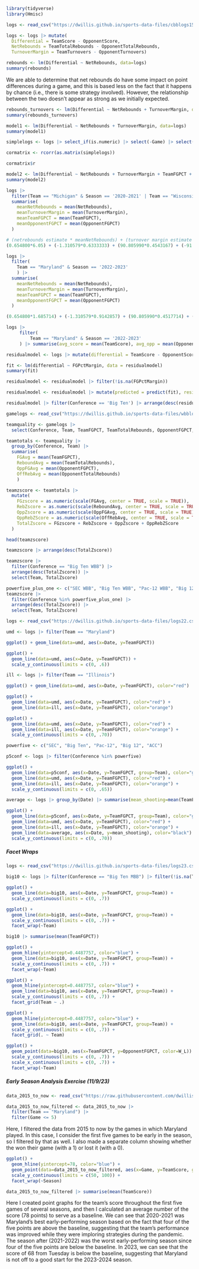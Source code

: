 ```r
library(tidyverse)
library(Hmisc)
```

```r
logs <- read_csv("https://dwillis.github.io/sports-data-files/cbblogs1523.csv")
```

```r
logs <- logs |> mutate(
  Differential = TeamScore - OpponentScore, 
  NetRebounds = TeamTotalRebounds - OpponentTotalRebounds,
  TurnoverMargin = TeamTurnovers - OpponentTurnovers)
```

```r
rebounds <- lm(Differential ~ NetRebounds, data=logs)
summary(rebounds)
```
We are able to determine that net rebounds do have some impact on point differences during a game, and this is based less on the fact that it happens by chance (i.e., there is some strategy involved). However, the relationship between the two doesn't appear as strong as we initially expected.

```r
rebounds_turnovers <- lm(Differential ~ NetRebounds + TurnoverMargin, data=logs)
summary(rebounds_turnovers)
```
```r
model1 <- lm(Differential ~ NetRebounds + TurnoverMargin, data=logs)
summary(model1)
```
```r
simplelogs <- logs |> select_if(is.numeric) |> select(-Game) |> select(Differential, NetRebounds, TurnoverMargin, TeamFGPCT, TeamTotalRebounds, OpponentFGPCT, OpponentTotalRebounds)
```

```r
cormatrix <- rcorr(as.matrix(simplelogs))

cormatrix$r
```

```r
model2 <- lm(Differential ~ NetRebounds + TurnoverMargin + TeamFGPCT + OpponentFGPCT, data=logs)
summary(model2)
```

```r
logs |> 
  filter(Team == "Michigan" & Season == '2020-2021' | Team == "Wisconsin" & Season == '2019-2020' | Team == "Michigan State" & Season == '2018-2019' | Team == "Michigan State" & Season == '2017-2018' | Team == 'Illinois' & Season == '2021-2022' | Team == 'Purdue' & Season == '2022-2023') |> 
  summarise(
    meanNetRebounds = mean(NetRebounds),
    meanTurnoverMargin = mean(TurnoverMargin),
    meanTeamFGPCT = mean(TeamFGPCT),
    meanOpponentFGPCT = mean(OpponentFGPCT)
  )
```

```r
# (netrebounds estimate * meanNetRebounds) + (turnover margin estimate * meanTurnoverMargin) + (TeamFGPCT estimate * meanTeamFGPCT) + (OpponentFGPCT estimate * meanOpponentFGPCT) + Intercept
(0.654800*6.05) + (-1.310579*0.6333333) + (90.805990*0.4543167) + (-91.351310*0.4107167) + 0.287665
```

```r
logs |> 
  filter(
    Team == "Maryland" & Season == '2022-2023'
    ) |> 
  summarise(
    meanNetRebounds = mean(NetRebounds),
    meanTurnoverMargin = mean(TurnoverMargin),
    meanTeamFGPCT = mean(TeamFGPCT),
    meanOpponentFGPCT = mean(OpponentFGPCT)
  )
```

```r
(0.654800*1.685714) + (-1.310579*0.9142857) + (90.805990*0.4517714) + (-91.351310*0.428) + 0.287665
```

```r
logs |> 
     filter(
         Team == "Maryland" & Season == '2022-2023'
     ) |> summarise(avg_score = mean(TeamScore), avg_opp = mean(OpponentScore))
```

```r
residualmodel <- logs |> mutate(differential = TeamScore - OpponentScore, FGPctMargin = TeamFGPCT - OpponentFGPCT)
```

```r
fit <- lm(differential ~ FGPctMargin, data = residualmodel)
summary(fit)
```

```r
residualmodel <- residualmodel |> filter(!is.na(FGPctMargin))

residualmodel <- residualmodel |> mutate(predicted = predict(fit), residuals = residuals(fit))

residualmodel |> filter(Conference == 'Big Ten') |> arrange(desc(residuals)) |> select(Date, Team, Opponent, W_L, differential, FGPctMargin, predicted, residuals)
```

```r
gamelogs <- read_csv("https://dwillis.github.io/sports-data-files/wbblogs23.csv")

teamquality <- gamelogs |> 
  select(Conference, Team, TeamFGPCT, TeamTotalRebounds, OpponentFGPCT, OpponentTotalRebounds)

teamtotals <- teamquality |> 
  group_by(Conference, Team) |> 
  summarise(
    FGAvg = mean(TeamFGPCT), 
    ReboundAvg = mean(TeamTotalRebounds), 
    OppFGAvg = mean(OpponentFGPCT),
    OffRebAvg = mean(OpponentTotalRebounds)
    ) 
```
```r
teamzscore <- teamtotals |> 
  mutate(
    FGzscore = as.numeric(scale(FGAvg, center = TRUE, scale = TRUE)),
    RebZscore = as.numeric(scale(ReboundAvg, center = TRUE, scale = TRUE)),
    OppZscore = as.numeric(scale(OppFGAvg, center = TRUE, scale = TRUE)) * -1,
    OppRebZScore = as.numeric(scale(OffRebAvg, center = TRUE, scale = TRUE)) * -1,
    TotalZscore = FGzscore + RebZscore + OppZscore + OppRebZScore
  )  

head(teamzscore)
```
```r
teamzscore |> arrange(desc(TotalZscore))
```
```r
teamzscore |> 
  filter(Conference == "Big Ten WBB") |> 
  arrange(desc(TotalZscore)) |>
  select(Team, TotalZscore)
```
```r
powerfive_plus_one <- c("SEC WBB", "Big Ten WBB", "Pac-12 WBB", "Big 12 WBB", "ACC WBB", "Big East WBB")
teamzscore |> 
  filter(Conference %in% powerfive_plus_one) |> 
  arrange(desc(TotalZscore)) |>
  select(Team, TotalZscore)
```

```r
logs <- read_csv("https://dwillis.github.io/sports-data-files/logs22.csv")
```

```r
umd <- logs |> filter(Team == "Maryland")

ggplot() + geom_line(data=umd, aes(x=Date, y=TeamFGPCT))
```

```r
ggplot() + 
  geom_line(data=umd, aes(x=Date, y=TeamFGPCT)) + 
  scale_y_continuous(limits = c(0, .6))
```

```r
ill <- logs |> filter(Team == "Illinois")

ggplot() + geom_line(data=umd, aes(x=Date, y=TeamFGPCT), color="red")
```

```r
ggplot() + 
  geom_line(data=umd, aes(x=Date, y=TeamFGPCT), color="red") + 
  geom_line(data=ill, aes(x=Date, y=TeamFGPCT), color="orange")
```

```r
ggplot() + 
  geom_line(data=umd, aes(x=Date, y=TeamFGPCT), color="red") + 
  geom_line(data=ill, aes(x=Date, y=TeamFGPCT), color="orange") + 
  scale_y_continuous(limits = c(0, .70))
```

```r
powerfive <- c("SEC", "Big Ten", "Pac-12", "Big 12", "ACC")

p5conf <- logs |> filter(Conference %in% powerfive)

ggplot() + 
  geom_line(data=p5conf, aes(x=Date, y=TeamFGPCT, group=Team), color="grey") + 
  geom_line(data=umd, aes(x=Date, y=TeamFGPCT), color="red") + 
  geom_line(data=ill, aes(x=Date, y=TeamFGPCT), color="orange") + 
  scale_y_continuous(limits = c(0, .65))
```

```r
average <- logs |> group_by(Date) |> summarise(mean_shooting=mean(TeamFGPCT))

ggplot() + 
  geom_line(data=p5conf, aes(x=Date, y=TeamFGPCT, group=Team), color="grey") + 
  geom_line(data=umd, aes(x=Date, y=TeamFGPCT), color="red") + 
  geom_line(data=ill, aes(x=Date, y=TeamFGPCT), color="orange") + 
  geom_line(data=average, aes(x=Date, y=mean_shooting), color="black") + 
  scale_y_continuous(limits = c(0, .70))
```
##### Facet Wraps

```r
logs <- read_csv("https://dwillis.github.io/sports-data-files/logs23.csv")
```

```r
big10 <- logs |> filter(Conference == "Big Ten MBB") |> filter(!is.na(TeamFGPCT))

ggplot() + 
  geom_line(data=big10, aes(x=Date, y=TeamFGPCT, group=Team)) + 
  scale_y_continuous(limits = c(0, .7))
```

```r
ggplot() + 
  geom_line(data=big10, aes(x=Date, y=TeamFGPCT, group=Team)) + 
  scale_y_continuous(limits = c(0, .7)) + 
  facet_wrap(~Team)
```

```r
big10 |> summarise(mean(TeamFGPCT))
```

```r
ggplot() + 
  geom_hline(yintercept=0.4487757, color="blue") + 
  geom_line(data=big10, aes(x=Date, y=TeamFGPCT, group=Team)) + 
  scale_y_continuous(limits = c(0, .7)) + 
  facet_wrap(~Team)
```

```r
ggplot() + 
  geom_hline(yintercept=0.4487757, color="blue") + 
  geom_line(data=big10, aes(x=Date, y=TeamFGPCT, group=Team)) + 
  scale_y_continuous(limits = c(0, .7)) + 
  facet_grid(Team ~ .)
```

```r
ggplot() + 
  geom_hline(yintercept=0.4487757, color="blue") + 
  geom_line(data=big10, aes(x=Date, y=TeamFGPCT, group=Team)) + 
  scale_y_continuous(limits = c(0, .7)) + 
  facet_grid(. ~ Team)
```

```r
ggplot() + 
  geom_point(data=big10, aes(x=TeamFGPCT, y=OpponentFGPCT, color=W_L)) +
  scale_y_continuous(limits = c(0, .7)) + 
  scale_x_continuous(limits = c(0, .7)) + 
  facet_wrap(~Team)
```
##### Early Season Analysis Exercise (11/9/23)

```r
data_2015_to_now <- read_csv("https://raw.githubusercontent.com/dwillis/dwillis.github.io/main/docs/sports-data-files/cbblogs1524.csv")
```

```r
data_2015_to_now_filtered <- data_2015_to_now |>
  filter(Team == "Maryland") |>
  filter(Game <= 5)
```

Here, I filtered the data from 2015 to now by the games in which Maryland played. In this case, I consider the first five games to be early in the season, so I filtered by that as well. I also made a separate column showing whether the won their game (with a 1) or lost it (with a 0).

```r
ggplot() + 
  geom_hline(yintercept=78, color="blue") +
  geom_point(data=data_2015_to_now_filtered, aes(x=Game, y=TeamScore, group=Season)) + 
  scale_y_continuous(limits = c(50, 100)) +
  facet_wrap(~Season)
```

```r
data_2015_to_now_filtered |> summarise(mean(TeamScore))
```
Here I created point graphs for the team's score throughout the first five games of several seasons, and then I calculated an average number of the score (78 points) to serve as a baseline. We can see that 2020-2021 was Maryland's best early-performing season based on the fact that four of the five points are above the baseline, suggesting that the team's performance was improved while they were imploring strategies during the pandemic. The season after (2021-2022) was the worst early-performing season since four of the five points are below the baseline. In 2023, we can see that the score of 68 from Tuesday is below the baseline, suggesting that Maryland is not off to a good start for the 2023-2024 season. 
